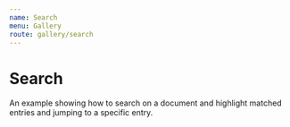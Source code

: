 ```yaml
---
name: Search
menu: Gallery
route: gallery/search
---
```



# Search

An example showing how to search on a document and highlight matched entries and jumping to a specific entry.

<Search />
